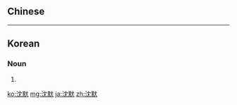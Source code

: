 {{also|沉默|沈黙}}

==Chinese==
{{zh-see|沉默|v}}

----

==Korean==
{{ko-hanjatab}}

===Noun===
{{ko-noun|hj|hangeul=침묵}}

# {{hanja form of|침묵|[[silence]], [[reticence]]}}

[[ko:沈默]]
[[mg:沈默]]
[[ja:沈默]]
[[zh:沈默]]
